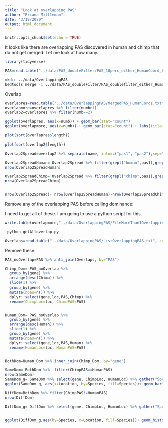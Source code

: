 ```yaml
---
title: "Look at overlapping PAS"
author: "Briana Mittleman"
date: "3/18/2020"
output: html_document
---
```


```r
knitr::opts_chunk$set(echo = TRUE)
```

It looks like there are overlapping PAS discovered in human and chimp that do not get merged. Let me look at how many.  

```r
library(tidyverse)
```



```r
PAS=read.table("../data/PAS_doubleFilter/PAS_10perc_either_HumanCoord_BothUsage_meta_doubleFilter.txt", header = T,stringsAsFactors = F)
```

```bash
mkdir ../data/OverlappingPAS
bedtools merge -i ../data/PAS_doubleFilter/PAS_doublefilter_either_HumanCoordHummanUsage.bed -s -c 4,4 -o distinct,count > ../data/OverlappingPAS/MergedPAS_HumanCords.txt
```

Overlap  

```r
overlapres=read.table("../data/OverlappingPAS/MergedPAS_HumanCords.txt", col.names = c("chr", "start", "end", "name", "numb")) %>% mutate(length=end-start)
overlapmore=overlapres %>% filter(numb>1)
overlap2=overlapres %>% filter(numb==2)
```


```r
ggplot(overlapres, aes(x=numb)) + geom_bar(stat="count")
ggplot(overlapmore, aes(x=numb)) + geom_bar(stat="count") + labs(title="Number of overlapping sets of PAS \n (n=3957)", x="Number of PAS in set")

```

```r
plot(sort(overlapres$length))

plot(sort(overlap2$length))
```

```r
Overlap2Spread=overlap2 %>% separate(name, into=c("pas1", "pas2"),sep=",")

Overlap2SpreadHuman= Overlap2Spread %>% filter(grepl("human",pas1),grepl("human",pas2))
nrow(Overlap2SpreadHuman)

Overlap2SpreadChimp= Overlap2Spread %>% filter(grepl("chimp",pas1),grepl("chimp",pas2))
nrow(Overlap2SpreadChimp)


nrow(Overlap2Spread)- nrow(Overlap2SpreadHuman)-nrow(Overlap2SpreadChimp)
```


Remove any of the overlapping PAS before calling dominance:  

I need to get all of these. I am going to use a python script for this.  
```r
write.table(overlapmore,"../data/OverlappingPAS/FileMoreThan1Overlapping.txt", quote = F, col.names = F, row.names = F)


```

```bash
 python getAlloverlap.py 
```


```r
Overlaps=read.table("../data/OverlappingPAS/ListOverlappingPAS.txt", col.names = c("PAS"),stringsAsFactors = F) %>% group_by(PAS) %>% summarise(numover=n())
```

Remove these: 

```r
PAS_noOverlap=PAS %>% anti_join(Overlaps, by="PAS")
```


```r
Chimp_Dom= PAS_noOverlap %>%
  group_by(gene) %>%
  arrange(desc(Chimp)) %>% 
  slice(1) %>% 
  group_by(gene) %>% 
  mutate(npas=n()) %>% 
  dplyr::select(gene,loc,PAS,Chimp) %>% 
  rename(ChimpLoc=loc, ChimpPAS=PAS)


Human_Dom= PAS_noOverlap %>%
  group_by(gene) %>%
  arrange(desc(Human)) %>% 
  slice(1) %>% 
  group_by(gene) %>% 
  mutate(npas=n()) %>% 
  dplyr::select(gene,loc,PAS,Human) %>% 
  rename(HumanLoc=loc, HumanPAS=PAS)


BothDom=Human_Dom %>% inner_join(Chimp_Dom, by="gene")
```
```r
SameDom= BothDom %>%  filter(ChimpPAS==HumanPAS)
nrow(SameDom)
SameDom_g= SameDom %>% select(gene, ChimpLoc, HumanLoc) %>% gather("Species", "Location", -gene)
ggplot(SameDom_g, aes(x=Location, by=Species, fill=Species))+ geom_bar(stat="count",position = "Dodge") + labs(x="Location", y="Number of Genes", title="Dominant PAS for genes with matching by species \nremove overlapping (n=7,688)") + scale_fill_brewer(palette = "Dark2")
```

```r
DiffDom=BothDom %>% filter(ChimpPAS!=HumanPAS)
nrow(DiffDom)
```

```r
DiffDom_g= DiffDom %>% select(gene, ChimpLoc, HumanLoc) %>% gather("Species", "Location", -gene)


ggplot(DiffDom_g,aes(by=Species, x=Location, fill=Species))+ geom_histogram(stat="count",position = "dodge") + labs(x="Location", y="Number of Genes", title="Different Dominant PAS \n remove any overlap (n= 1883)") + scale_fill_brewer(palette = "Dark2")
```

